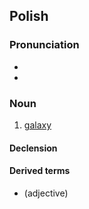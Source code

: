 {{also|galaktyką}}
==Polish==

===Pronunciation===
* {{pl-IPA|/ga'la.kty.ka/|/galaktyka/|qual2=colloquial}}
* {{audio|Pl-galaktyka.ogg|Audio|lang=pl}}

===Noun===
{{pl-noun|f}}

# [[galaxy]]

====Declension====
{{pl-decl-noun-f}}

====Derived terms====
* {{l|pl|galaktyczna}} (adjective)